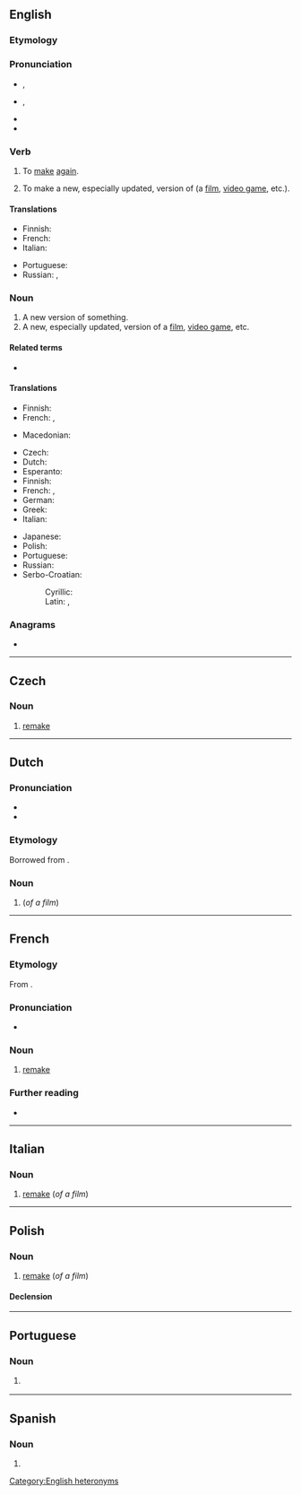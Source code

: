 {{also|Remake}}
==English==

===Etymology===
{{prefix|re|make|lang=en}}

===Pronunciation===
* {{a|verb}} {{enPR|rēmāk'}}, {{IPA|/ɹiːˈmeɪk/|lang=en}}
* {{a|noun}} {{enPR|rē'māk}}, {{IPA|/ˈɹiːmeɪk/|lang=en}}
* {{audio|En-us-remake.ogg|Audio (US)|lang=en}}
* {{rhymes|eɪk|lang=en}}

===Verb===
{{en-verb|remakes|remaking|remade}}

# {{lb|en|transitive}} To [[make]] [[again]].
# {{lb|en|transitive}} To make a new, especially updated, version of (a [[film]], [[video game]], etc.).

====Translations====
{{trans-top|to make again}}
* Finnish: {{t|fi|[[tehdä]] [[uudelleen]]}}
* French: {{t+|fr|refaire}}
* Italian: {{t+|it|rifare}}
{{trans-mid}}
* Portuguese: {{t+|pt|refazer}}
* Russian: {{t|ru|де́лать за́ново}}, {{qualifier|again and differently}} {{t+|ru|переде́лывать}}
{{trans-bottom}}

{{trans-top|to make an enhanced remake of}}
{{trans-mid}}
{{trans-bottom}}

===Noun===
{{en-noun}}
{{wikipedia}}

# A new version of something.
# A new, especially updated, version of a [[film]], [[video game]], etc.<!--this is a distinct sense from the previous, with distinct translations-->

====Related terms====
* {{l|en|cover version}}

====Translations====
{{trans-top|new version of something}}
* Finnish: {{t|fi|[[uusi]] [[versio]]}}
* French: {{t+|fr|copie|f}}, {{t+|fr|remake|m}}
{{trans-mid}}
* Macedonian: {{t|mk|преработка|f}}
{{trans-bottom}}

{{trans-top|new version of film}}
* Czech: {{t+|cs|remake|m}}
* Dutch: {{t|nl|remake}}
* Esperanto: {{t|eo|refilmado}}
* Finnish: {{t|fi|[[uusi]] [[versio]]}}
* French: {{t+|fr|remake|m}}, {{t+|fr|reprise|f}}
* German: {{t|de|Remake|n}}
* Greek: {{t+|el|ριμέικ|n}}
* Italian: {{t+|it|remake|m}}
{{trans-mid}}
* Japanese: {{t|ja|リメイク|tr=rimeiku|sc=Jpan}}
* Polish: {{t+|pl|remake|m}}
* Portuguese: {{t|pt|remake|m}}
* Russian: {{t|ru|риме́йк|m|tr=rimɛ́jk}}
* Serbo-Croatian:
*: Cyrillic: {{t|sh|римејк|m|sc=Cyrl}}
*: Latin: {{t+|sh|rimejk|m}}, {{t+|sh|remake|m}}
{{trans-bottom}}

===Anagrams===
* {{anagrams|en|Kareem|Markee|markee}}

[[Category:English heteronyms]]

----

==Czech==

===Noun===
{{cs-noun|g=m}}

# [[#English|remake]] {{gloss|of a film}}

----

==Dutch==
{{wikipedia|lang=nl}}

===Pronunciation===
* {{audio|Nl-remake.ogg|Audio|lang=nl}}
* {{hyphenation|re|make|lang=nl}}

===Etymology===
Borrowed from {{bor|nl|en|remake|notext=1}}.

===Noun===
{{nl-noun|m|-s|remakeje}}

# {{l|en|remake}} (''of a film'')

----

==French==

===Etymology===
From {{etyl|en|fr}} {{m|en|remake}}.

===Pronunciation===
* {{IPA|/ʁimɛk/|lang=fr}}

===Noun===
{{fr-noun|m}}

# {{lb|fr|film}} [[#English|remake]]

===Further reading===
* {{R:TLFi}}

----

==Italian==

===Noun===
{{head|it|noun|g=m}}

# [[#English|remake]] (''of a film'')

----

==Polish==

===Noun===
{{pl-noun|m-in}}

# [[#English|remake]] (''of a film'')

====Declension====
{{pl-decl-noun
|remake|remaki
|remak'u|remake'ów
|remak'owi|remake'om
|remake|remaki
|remakiem|remake'ami
|remake'u|remake'ach
|remake'u|remaki
}}

----

==Portuguese==

===Noun===
{{pt-noun|m}}

# {{l|en|remake}} {{gloss|new version of a production, such as a film or a videogame}}

----

==Spanish==

===Noun===
{{es-noun|m}}

# {{l|en|remake}}